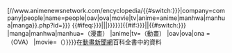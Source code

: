 [//www.animenewsnetwork.com/encyclopedia/{{#switch:{{{1|{{{type}}}}}}|company=company|people|name=people|oav|ova|movie|tv|anime=anime|manhwa|manhua|manga}}.php?id={{{2|{{{id}}}}}} {{#ifeq:{{{3|{{{title|}}}}}}||{{PAGENAME}}|{{{3|{{{title}}}}}}}}]{{#if:{{{4|{{{noparen|}}}}}}||{{#switch:{{{1|{{{type|}}}}}}
|manga|manhwa|manhua=（漫畫）
|anime|tv=（動畫）
|oav|ova|ona =（OVA）
|movie=（{{{1|電影}}}）}}}}在[[動畫新聞網]]百科全書中的資料{{en icon}}<noinclude>
{{Documentation}}
{{DEFAULTSORT:Anime News Network}}
</noinclude>
